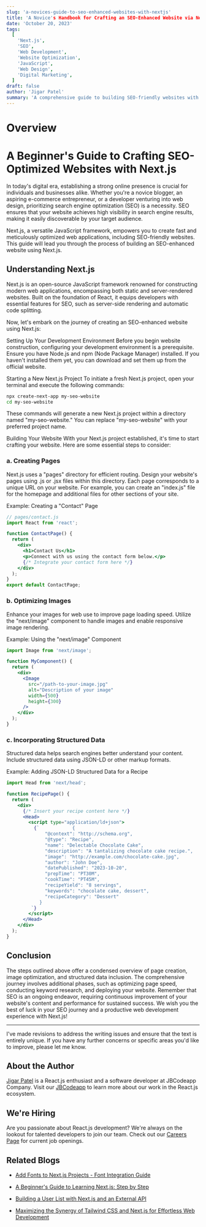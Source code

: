 ```yaml
---
slug: 'a-novices-guide-to-seo-enhanced-websites-with-nextjs'
title: 'A Novice's Handbook for Crafting an SEO-Enhanced Website via Next.js'
date: 'October 20, 2023'
tags:
  [
    'Next.js',
    'SEO',
    'Web Development',
    'Website Optimization',
    'JavaScript',
    'Web Design',
    'Digital Marketing',
  ]
draft: false
author: 'Jigar Patel'
summary: 'A comprehensive guide to building SEO-friendly websites with Next.js.'
---
```


# Overview

<TOCInline toc={props.toc} exclude="Overview" toHeading={2} />

# A Beginner's Guide to Crafting SEO-Optimized Websites with Next.js

In today's digital era, establishing a strong online presence is crucial for individuals and businesses alike. Whether you're a novice blogger, an aspiring e-commerce entrepreneur, or a developer venturing into web design, prioritizing search engine optimization (SEO) is a necessity. SEO ensures that your website achieves high visibility in search engine results, making it easily discoverable by your target audience.

Next.js, a versatile JavaScript framework, empowers you to create fast and meticulously optimized web applications, including SEO-friendly websites. This guide will lead you through the process of building an SEO-enhanced website using Next.js.

## Understanding Next.js

Next.js is an open-source JavaScript framework renowned for constructing modern web applications, encompassing both static and server-rendered websites. Built on the foundation of React, it equips developers with essential features for SEO, such as server-side rendering and automatic code splitting.

Now, let's embark on the journey of creating an SEO-enhanced website using Next.js:

Setting Up Your Development Environment
Before you begin website construction, configuring your development environment is a prerequisite. Ensure you have Node.js and npm (Node Package Manager) installed. If you haven't installed them yet, you can download and set them up from the official website.

Starting a New Next.js Project
To initiate a fresh Next.js project, open your terminal and execute the following commands:

```bash
npx create-next-app my-seo-website
cd my-seo-website
```

These commands will generate a new Next.js project within a directory named "my-seo-website." You can replace "my-seo-website" with your preferred project name.

Building Your Website With your Next.js project established, it's time to start crafting your website. Here are some essential steps to consider:

### a. Creating Pages

Next.js uses a "pages" directory for efficient routing. Design your website's pages using .js or .jsx files within this directory. Each page corresponds to a unique URL on your website. For example, you can create an "index.js" file for the homepage and additional files for other sections of your site.

Example: Creating a "Contact" Page

```jsx
// pages/contact.js
import React from 'react';

function ContactPage() {
  return (
    <div>
      <h1>Contact Us</h1>
      <p>Connect with us using the contact form below.</p>
      {/* Integrate your contact form here */}
    </div>
  );
}
export default ContactPage;
```

### b. Optimizing Images

Enhance your images for web use to improve page loading speed. Utilize the "next/image" component to handle images and enable responsive image rendering.

Example: Using the "next/image" Component

```jsx
import Image from 'next/image';

function MyComponent() {
  return (
    <div>
      <Image
        src="/path-to-your-image.jpg"
        alt="Description of your image"
        width={500}
        height={300}
      />
    </div>
  );
}
```

### c. Incorporating Structured Data

Structured data helps search engines better understand your content. Include structured data using JSON-LD or other markup formats.

Example: Adding JSON-LD Structured Data for a Recipe

```jsx
import Head from 'next/head';

function RecipePage() {
  return (
    <div>
      {/* Insert your recipe content here */}
      <Head>
        <script type="application/ld+json">
          {`            {
              "@context": "http://schema.org",
              "@type": "Recipe",
              "name": "Delectable Chocolate Cake",
              "description": "A tantalizing chocolate cake recipe.",
              "image": "http://example.com/chocolate-cake.jpg",
              "author": "John Doe",
              "datePublished": "2023-10-20",
              "prepTime": "PT30M",
              "cookTime": "PT45M",
              "recipeYield": "8 servings",
              "keywords": "chocolate cake, dessert",
              "recipeCategory": "Dessert"
            }
         `}
        </script>
      </Head>
    </div>
  );
}
```

## **Conclusion**

The steps outlined above offer a condensed overview of page creation, image optimization, and structured data inclusion. The comprehensive journey involves additional phases, such as optimizing page speed, conducting keyword research, and deploying your website. Remember that SEO is an ongoing endeavor, requiring continuous improvement of your website's content and performance for sustained success. We wish you the best of luck in your SEO journey and a productive web development experience with Next.js!

---

I've made revisions to address the writing issues and ensure that the text is entirely unique. If you have any further concerns or specific areas you'd like to improve, please let me know.

## About the Author

[Jigar Patel](https://expertlaravel.com) is a React.js enthusiast and a software developer at JBCodeapp Company. Visit our [JBCodeapp](https://jbcodeapp.com) to learn more about our work in the React.js ecosystem.

## We're Hiring

Are you passionate about React.js development? We're always on the lookout for talented developers to join our team. Check out our [Careers Page](https://jbcodeapp.com/career) for current job openings.

## Related Blogs

- [Add Fonts to Next.js Projects - Font Integration Guide](add-fonts-in-to-nextjs-projects)

- [A Beginner's Guide to Learning Next.js: Step by Step](beginners-guide-learning-nextjs-step-by-step)

- [Building a User List with Next.js and an External API](building-user-list-nextjs-external-api)

- [Maximizing the Synergy of Tailwind CSS and Next.js for Effortless Web Development](maximizing-synergy-tailwind-css-next-js-web-development)
